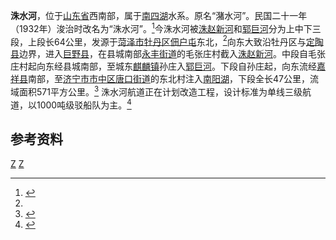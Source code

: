 {{about|位于山东省的河流|巨野县以其命名的公园|洙水河公园}}
{{Infobox River
  | river_name      = 洙水河
  | image_name      =
  | image_size      = 
  | caption         = 
  | origin          = [[山东省|山东省]][[菏泽市|菏泽市]][[牡丹区|牡丹区]][[佃户屯街道|佃户屯]]东北
  | mouth           = 山东省[[济宁市|济宁市]][[市中区_(济宁市)|市中区]]东北村[[南阳湖|南阳湖]]
  | basin_countries = {{PRC}}
  | length          = 
  | elevation       = 
  | mouth_elevation = 
  | discharge       = 
  | watershed       = 
}}
'''洙水河'''，位于[[山东省|山东省]]西南部，属于[[南四湖|南四湖]]水系。原名“潴水河”。民国二十一年（1932年）浚治时改名为“洙水河”。<ref name="省情">{{cite web| language =zh-cn| publisher =山东省情网| title =巨野县情资料库| url =http://www.infobase.gov.cn/bin/mse.exe?K=ch6&A=1&rec=280&run=13| date =| accessdate =2013-04-17}}{{dead link|date=2018年1月 |bot=InternetArchiveBot |fix-attempted=yes }}</ref>今洙水河被[[洙赵新河|洙赵新河]]和[[郓巨河|郓巨河]]分为上中下三段，上段长64公里，发源于[[菏泽市|菏泽市]][[牡丹区|牡丹区]][[佃户屯街道|佃户屯]]东北，<ref  name="省情"/>向东大致沿牡丹区与[[定陶县|定陶县]]边界，进入[[巨野县|巨野县]]，在县城南部[[永丰街道_(巨野县)|永丰街道]]的毛张庄村截入[[洙赵新河|洙赵新河]]。中段自毛张庄村起向东经县城南部，至城东[[麒麟镇_(巨野县)|麒麟镇]]孙庄入[[郓巨河|郓巨河]]。下段自孙庄起，向东流经[[嘉祥县|嘉祥县]]南部，至[[济宁市|济宁市]][[市中区_(济宁市)|市中区]][[唐口街道|唐口街道]]的东北村注入[[南阳湖|南阳湖]]，下段全长47公里，流域面积571平方公里。<ref name="中国河湖大典">{{cite book zh |author=《中国河湖大典》编纂委员会 |title=《中国河湖大典·淮河卷》 |format=M |edition=1 |location=北京 |publisher=中国水利水电出版社 |date=2010年9月 |pages=177～178页 |id= ISBN 978-7-5084-7953-8}}</ref> 洙水河航道正在计划改造工程，设计标准为单线三级航道，以1000吨级驳船队为主。<ref>{{cite web | language = zh-cn | publisher = 新华网山东频道 | title = 企业注资1.6亿参与开发洙水河航道改造工程 | url = http://www.sd.xinhuanet.com/cj/2013-03/23/c_115130706.htm | date = 2013-03-23 | accessdate = 2013-04-17 | deadurl = yes | archiveurl = https://web.archive.org/web/20160304111249/http://www.sd.xinhuanet.com/cj/2013-03/23/c_115130706.htm | archivedate = 2016-03-04 }}</ref>

==参考资料==
{{reflist}}

[[Category:沂沭泗河水系|Z]]
[[Category:山东河流|Z]]